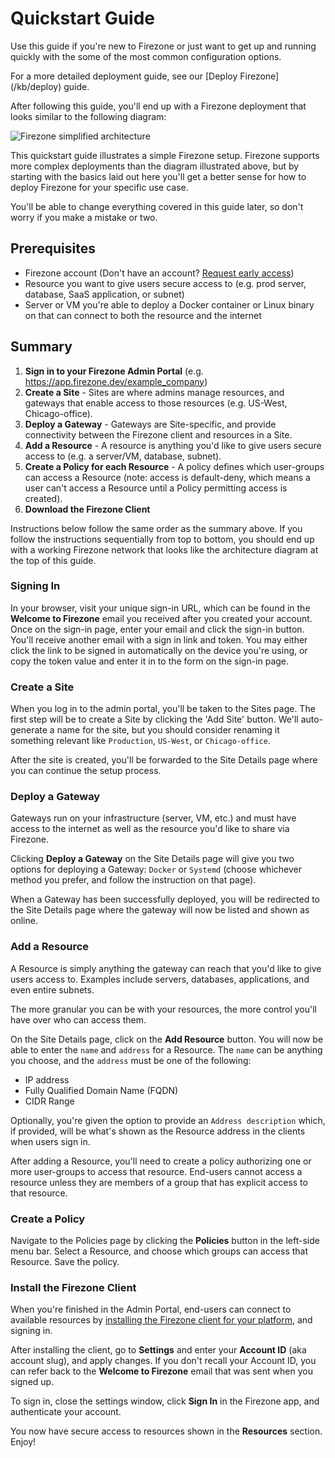 
# Quickstart Guide

Use this guide if you're new to Firezone or just want to get up and running
quickly with the some of the most common configuration options.

<Alert color="info">
  For a more detailed deployment guide, see our [Deploy Firezone](/kb/deploy)
  guide.
</Alert>

After following this guide, you'll end up with a Firezone deployment that looks
similar to the following diagram:

<Image
  src="/images/firezone-v1-architecture-simple.png"
  alt="Firezone simplified architecture"
  width={900}
  height={50}
  className="mx-auto shadow rounded"
/>

This quickstart guide illustrates a simple Firezone setup. Firezone supports
more complex deployments than the diagram illustrated above, but by starting
with the basics laid out here you'll get a better sense for how to deploy
Firezone for your specific use case.

You'll be able to change everything covered in this guide later, so don't worry
if you make a mistake or two.

## Prerequisites

- Firezone account (Don't have an account?
  [Request early access](/product/early-access))
- Resource you want to give users secure access to (e.g. prod server, database,
  SaaS application, or subnet)
- Server or VM you're able to deploy a Docker container or Linux binary on that
  can connect to both the resource and the internet

## Summary

1. **Sign in to your Firezone Admin Portal** (e.g.
   https://app.firezone.dev/example_company)
1. **Create a Site** - Sites are where admins manage resources, and gateways
   that enable access to those resources (e.g. US-West, Chicago-office).
1. **Deploy a Gateway** - Gateways are Site-specific, and provide connectivity
   between the Firezone client and resources in a Site.
1. **Add a Resource** - A resource is anything you'd like to give users secure
   access to (e.g. a server/VM, database, subnet).
1. **Create a Policy for each Resource** - A policy defines which user-groups
   can access a Resource (note: access is default-deny, which means a user can't
   access a Resource until a Policy permitting access is created).
1. **Download the Firezone Client**

Instructions below follow the same order as the summary above. If you follow the
instructions sequentially from top to bottom, you should end up with a working
Firezone network that looks like the architecture diagram at the top of this
guide.

### Signing In

In your browser, visit your unique sign-in URL, which can be found in the
**Welcome to Firezone** email you received after you created your account. Once
on the sign-in page, enter your email and click the sign-in button. You'll
receive another email with a sign in link and token. You may either click the
link to be signed in automatically on the device you're using, or copy the token
value and enter it in to the form on the sign-in page.

### Create a Site

When you log in to the admin portal, you'll be taken to the Sites page. The
first step will be to create a Site by clicking the 'Add Site' button. We'll
auto-generate a name for the site, but you should consider renaming it something
relevant like `Production`, `US-West`, or `Chicago-office`.

After the site is created, you'll be forwarded to the Site Details page where
you can continue the setup process.

### Deploy a Gateway

Gateways run on your infrastructure (server, VM, etc.) and must have access to
the internet as well as the resource you'd like to share via Firezone.

Clicking **Deploy a Gateway** on the Site Details page will give you two options
for deploying a Gateway: `Docker` or `Systemd` (choose whichever method you
prefer, and follow the instruction on that page).

When a Gateway has been successfully deployed, you will be redirected to the
Site Details page where the gateway will now be listed and shown as online.

### Add a Resource

A Resource is simply anything the gateway can reach that you'd like to give
users access to. Examples include servers, databases, applications, and even
entire subnets.

<Alert color="info">
  The more granular you can be with your resources, the more control you'll have
  over who can access them.
</Alert>

On the Site Details page, click on the **Add Resource** button. You will now be
able to enter the `name` and `address` for a Resource. The `name` can be
anything you choose, and the `address` must be one of the following:

- IP address
- Fully Qualified Domain Name (FQDN)
- CIDR Range

Optionally, you're given the option to provide an `Address description` which,
if provided, will be what's shown as the Resource address in the clients when
users sign in.

After adding a Resource, you'll need to create a policy authorizing one or more
user-groups to access that resource. End-users cannot access a resource unless
they are members of a group that has explicit access to that resource.

### Create a Policy

Navigate to the Policies page by clicking the **Policies** button in the
left-side menu bar. Select a Resource, and choose which groups can access that
Resource. Save the policy.

### Install the Firezone Client

When you're finished in the Admin Portal, end-users can connect to available
resources by
[installing the Firezone client for your platform](/kb/deploy/clients), and
signing in.

After installing the client, go to **Settings** and enter your **Account ID**
(aka account slug), and apply changes. If you don't recall your Account ID, you
can refer back to the **Welcome to Firezone** email that was sent when you
signed up.

To sign in, close the settings window, click **Sign In** in the Firezone app,
and authenticate your account.

You now have secure access to resources shown in the **Resources** section.
Enjoy!

<SupportOptions />
